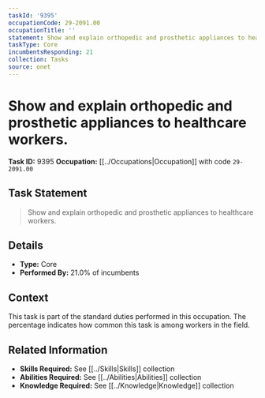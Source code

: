 ```yaml
---
taskId: '9395'
occupationCode: 29-2091.00
occupationTitle: ''
statement: Show and explain orthopedic and prosthetic appliances to healthcare workers.
taskType: Core
incumbentsResponding: 21
collection: Tasks
source: onet
---
```

# Show and explain orthopedic and prosthetic appliances to healthcare workers.

**Task ID:** 9395
**Occupation:** [[../Occupations|Occupation]] with code `29-2091.00`

## Task Statement

> Show and explain orthopedic and prosthetic appliances to healthcare workers.

## Details

- **Type:** Core
- **Performed By:** 21.0% of incumbents

## Context

This task is part of the standard duties performed in this occupation. The percentage indicates how common this task is among workers in the field.

## Related Information

- **Skills Required:** See [[../Skills|Skills]] collection
- **Abilities Required:** See [[../Abilities|Abilities]] collection
- **Knowledge Required:** See [[../Knowledge|Knowledge]] collection
